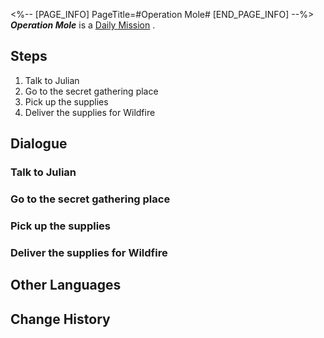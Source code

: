<%-- [PAGE_INFO]
PageTitle=#Operation Mole#
[END_PAGE_INFO] --%>
{{Stub|Dialogue.}}
{{Mission Infobox
|id            = 3011012
|title         = 
|image         = <!--Mission Operation Mole.png-->
|type          = Daily
|event_name    = 
|chapter       = 
|requirements  = 
|summary       = <!--official mission summary from Fate's Atlas-->
|characters    = Elaine; Julian; Swetta; Trailblazer
|startLocation = [[<!--starting world-->]] - [[<!--starting area-->]]
|world         = <!--starting world-->
|area          = <!--starting area-->
|prev          = 
|next          = 
|rewards       = Credit*5,000
}}
'''''Operation Mole''''' is a [[Daily Mission]]<!--in [world]-->.

==Steps==
# Talk to Julian
# Go to the secret gathering place
# Pick up the supplies
# Deliver the supplies for Wildfire

<!--
==Gameplay Notes==

--><!--
==Trial Character==

-->
==Dialogue==
{{Stub Dialogue}}
===Talk to Julian===
{{Mission Description|type=daily|location=<!--to be added-->|Julian of the Moles is looking around here, as if planning something... Should you talk to him?}}
{{Dialogue Start}}
:{{tx}}
{{Dialogue End}}

===Go to the secret gathering place===
{{Mission Description|type=daily|location=<!--to be added-->|update|The sneaky Julian makes you join him. Go to the "Wildfire" gathering place to see what happened.}}
{{Dialogue Start}}
:{{tx}}
{{Dialogue End}}

===Pick up the supplies===
{{Mission Description|type=daily|location=<!--to be added-->|update|Pick up the supplies. This is for "The Moles' Reinvigoration Plan." Do not ask why.}}
{{Dialogue Start}}
:{{tx}}
{{Dialogue End}}

===Deliver the supplies for Wildfire===
{{Mission Description|type=daily|location=<!--to be added-->|update|To help Julian with his Moles' Reinvigoration Plan, you must quickly deliver this box of supplies to the Great Mine.}}
{{Dialogue Start}}
:{{tx}}
{{Dialogue End}}

==Other Languages==
{{Other Languages
|en   = Operation Mole
|zhs  = 鼹鼠行动
|zht  = 鼴鼠行動
|ja   = モグラ計画
|ko   = 두더지 행동
|es   = Operación topo
|fr   = Opération Taupe
|ru   = Операция «Кроты»
|th   = ปฏิบัติการตัวตุ่น
|vi   = Chuột Chũi Hành Động
|de   = Operation Maulwurf
|id   = Operasi The Moles
|pt   = Operação Toupeira
}}

==Change History==
{{Change History|1.0}}
